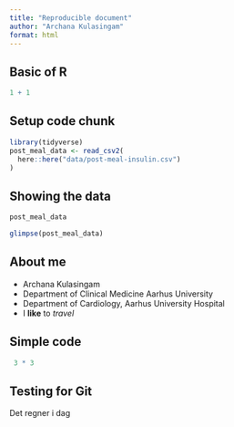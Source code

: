 ```yaml
---
title: "Reproducible document"
author: "Archana Kulasingam"
format: html
---
```


## Basic of R

```r
1 + 1 
```

## Setup code chunk

```r
library(tidyverse)
post_meal_data <- read_csv2(
  here::here("data/post-meal-insulin.csv")
)
```

## Showing the data

```r
post_meal_data
```

```r
glimpse(post_meal_data)
```


## About me

- Archana Kulasingam
- Department of Clinical Medicine Aarhus University
- Department of Cardiology, Aarhus University Hospital
- I **like** to *travel* 

## Simple code
```r
 3 * 3
```

## Testing for Git
Det regner i dag

